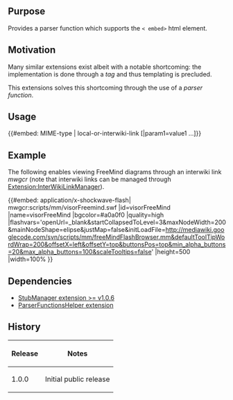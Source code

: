 {{Extension
|name        = EmbedObject
|status      = beta
|type1       = parser function
|author      = [[user:jldupont|Jean-Lou Dupont]]
|version     = 1.0.0
|update      =
|mediawiki   = 1.10, 1.11
|download    = [http://mediawiki.googlecode.com/svn/tags/EmbedObject SVN]
|readme      =
|changelog   = See SVN ($Id$)
|description = 
|parameters  =
|rights      =
|example     =
}}
== Purpose ==
Provides a parser function which supports the <code>< embed></code> html element.

== Motivation ==
Many similar extensions exist albeit with a notable shortcoming: the implementation is done through a ''tag'' and thus templating is precluded.

This extensions solves this shortcoming through the use of a ''parser function''.

== Usage ==
<nowiki>{{#embed: MIME-type | local-or-interwiki-link [|param1=value1 ...]}}</nowiki>

== Example ==
The following enables viewing FreeMind diagrams through an interwiki link ''mwgcr'' (note that interwiki links can be managed through [[Extension:InterWikiLinkManager]]).

{{#embed: application/x-shockwave-flash| mwgcr:scripts/mm/visorFreemind.swf
|id=visorFreeMind
|name=visorFreeMind
|bgcolor=#a0a0f0
|quality=high
|flashvars='openUrl=_blank&amp;startCollapsedToLevel=3&amp;maxNodeWidth=200&amp;mainNodeShape=elipse&amp;justMap=false&amp;initLoadFile=http://mediawiki.googlecode.com/svn/scripts/mm/freeMindFlashBrowser.mm&amp;defaultToolTipWordWrap=200&amp;offsetX=left&amp;offsetY=top&amp;buttonsPos=top&amp;min_alpha_buttons=20&amp;max_alpha_buttons=100&amp;scaleTooltips=false'
|height=500
|width=100%
}}

== Dependencies ==
* [[Extension:StubManager|StubManager extension >= v1.0.6]]
* [[Extension:ParserFunctionsHelper|ParserFunctionsHelper extension]]

{{Pear|EmbedObject}}

== History ==
{|class='datatable'
! Release !! Notes
|-
| 1.0.0 || Initial public release
|}
